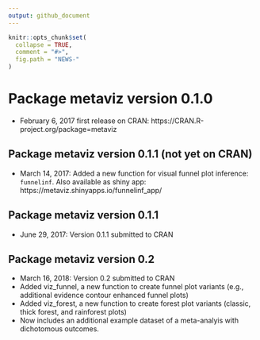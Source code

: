 ```yaml
---
output: github_document
---
```


```r
knitr::opts_chunk$set(
  collapse = TRUE,
  comment = "#>",
  fig.path = "NEWS-"
)
```

# Package **metaviz** version 0.1.0

- February 6, 2017 first release on CRAN: https://CRAN.R-project.org/package=metaviz

## Package **metaviz** version 0.1.1 (not yet on CRAN)

- March 14, 2017: Added a new function for visual funnel plot inference: `funnelinf`. Also available as shiny app: https://metaviz.shinyapps.io/funnelinf_app/

## Package **metaviz** version 0.1.1

- June 29, 2017: Version 0.1.1 submitted to CRAN

## Package **metaviz** version 0.2

- March 16, 2018: Version 0.2 submitted to CRAN
- Added viz_funnel, a new function to create funnel plot variants (e.g., additional evidence contour enhanced funnel plots)
- Added viz_forest, a new function to create forest plot variants (classic, thick forest, and rainforest plots)
- Now includes an additional example dataset of a meta-analyis with dichotomous outcomes.
